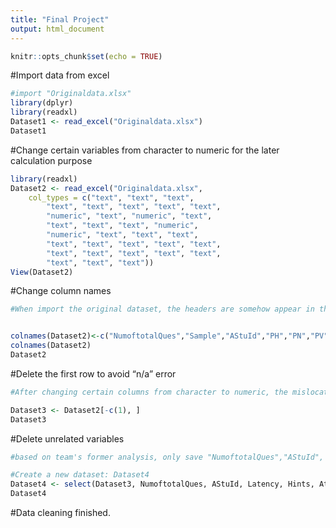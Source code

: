```yaml
---
title: "Final Project"
output: html_document
---
```


```r
knitr::opts_chunk$set(echo = TRUE)
```



#Import data from excel
```r
#import "Originaldata.xlsx"
library(dplyr)
library(readxl)
Dataset1 <- read_excel("Originaldata.xlsx")
Dataset1
```

#Change certain variables from character to numeric for the later calculation purpose
```r
library(readxl)
Dataset2 <- read_excel("Originaldata.xlsx", 
    col_types = c("text", "text", "text", 
        "text", "text", "text", "text", "text", 
        "numeric", "text", "numeric", "text", 
        "text", "text", "text", "numeric", 
        "numeric", "text", "text", "text", 
        "text", "text", "text", "text", "text", 
        "text", "text", "text", "text", "text", 
        "text", "text", "text"))
View(Dataset2)
```


#Change column names
```r
#When import the original dataset, the headers are somehow appear in the first row and the in the header row, it shows "x__1","x__2" all the way to "x__32".To change back the real headers, we rename each columns. 


colnames(Dataset2)<-c("NumoftotalQues","Sample","AStuId","PH","PN","PV","PST","PET","Latency","SMST","Hints","Incorrects","Corrects","AvgCorrects","Steps","Attempts","CorrectFAttmpts","Condition","KCsD","SwKCsD","KClistD","KCsIM","SwKCsIM","KClistIM","KCsSKC","SwKCsSKC","KClistSKC","KCsUs","SwKCsUs","KClistUs","KCsUsn","SwKCsUsn","KClistUsn")
colnames(Dataset2)
Dataset2
```

#Delete the first row to avoid "n/a" error

```r
#After changing certain columns from character to numeric, the mislocated headers mention above (shown in the first row instead of in the header row) changed to "n/a". Also, after rename each column, there are two rows presenting the same content (headers). In order to successfully do calculation in later steps as well as avoid duplicated names, the first row need to be deleted. 

Dataset3 <- Dataset2[-c(1), ]
Dataset3
```


#Delete unrelated variables
```r
#based on team's former analysis, only save "NumoftotalQues","AStuId", "Latency", "Hintsused","Attemptsused", "CorrectFAttmpts"

#Create a new dataset: Dataset4
Dataset4 <- select(Dataset3, NumoftotalQues, AStuId, Latency, Hints, Attempts, CorrectFAttmpts)
Dataset4

```

#Data cleaning finished. 
